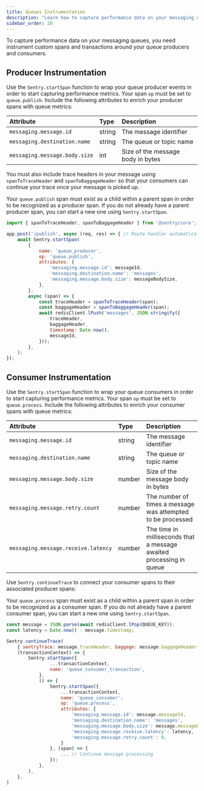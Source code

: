 ```yaml
---
title: Queues Instrumentation
description: "Learn how to capture performance data on your messaging queues."
sidebar_order: 20
---
```


To capture performance data on your messaging queues, you need instrument custom spans and transactions around your queue producers and consumers.

## Producer Instrumentation

Use the `Sentry.startSpan` function to wrap your queue producer events in order to start capturing performance metrics. Your span `op` must be set to `queue.publish`. Include the following attributes to enrich your producer spans with queue metrics:

| Attribute | Type | Description |
|:--|:--|:--|
| `messaging.message.id ` | string | The message identifier |
| `messaging.destination.name` | string | The queue or topic name |
| `messaging.message.body.size` | int | Size of the message body in bytes |

You must also include trace headers in your message using `spanToTraceHeader` and `spanToBaggageHeader` so that your consumers can continue your trace once your message is picked up.

<Note>

Your `queue.publish` span must exist as a child within a parent span in order to be recognized as a producer span. If you do not already have a parent producer span, you can start a new one using `Sentry.startSpan`.

</Note>

```javascript
import { spanToTraceHeader, spanToBaggageHeader } from '@sentry/core';

app.post('/publish', async (req, res) => { // Route handler automatically instruments a parent span
    await Sentry.startSpan(
        {
            name: 'queue_producer',
            op: 'queue.publish',
            attributes: {
                'messaging.message.id': messageId,
                'messaging.destination.name': 'messages',
                'messaging.message.body.size': messageBodySize,
            },
        },
        async (span) => {
            const traceHeader = spanToTraceHeader(span);
            const baggageHeader = spanToBaggageHeader(span);
            await redisClient.lPush('messages', JSON.stringify({
                traceHeader,
                baggageHeader,
                timestamp: Date.now(),
                messageId,
            }));
        },
    );
});
```

## Consumer Instrumentation

Use the `Sentry.startSpan` function to wrap your queue consumers in order to start capturing performance metrics. Your span `op` must be set to `queue.process`. Include the following attributes to enrich your consumer spans with queue metrics:

| Attribute | Type | Description |
|:--|:--|:--|
| `messaging.message.id ` | string | The message identifier |
| `messaging.destination.name` | string | The queue or topic name |
| `messaging.message.body.size` | number | Size of the message body in bytes |
| `messaging.message.retry.count ` | number | The number of times a message was attempted to be processed |
| `messaging.message.receive.latency ` | number | The time in milliseconds that a message awaited processing in queue |

Use `Sentry.continueTrace` to connect your consumer spans to their associated producer spans:


<Note>

Your `queue.process` span must exist as a child within a parent span in order to be recognized as a consumer span. If you do not already have a parent consumer span, you can start a new one using `Sentry.startSpan`.

</Note>

```javascript
const message = JSON.parse(await redisClient.lPop(QUEUE_KEY));
const latency = Date.now() - message.timestamp;

Sentry.continueTrace(
    { sentryTrace: message.traceHeader, baggage: message.baggageHeader },
    (transactionContext) => {
        Sentry.startSpan({
                ...transactionContext,
                name: 'queue_consumer_transaction',
            },
            () => {
                Sentry.startSpan({
                    ...transactionContext,
                    name: 'queue_consumer',
                    op: 'queue.process',
                    attributes: {
                        'messaging.message.id': message.messageId,
                        'messaging.destination.name': 'messages',
                        'messaging.message.body.size': message.messageBodySize,
                        'messaging.message.receive.latency': latency,
                        'messaging.message.retry.count': 0,
                    }     
                }, (span) => {
                    ... // Continue message processing
                });
            },
        ),
    },
)
```